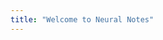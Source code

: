 ```yaml
---
title: "Welcome to Neural Notes"
---
```


<script type="text/javascript">
  thebeConfig = {
    requestKernel: true,
    binderOptions: {
      repo: "SandeepNarasimhan/Neural-Notes",  // optional
      ref: "main",
    }
  };
</script>